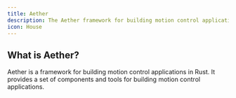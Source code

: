 ```yaml
---
title: Aether
description: The Aether framework for building motion control applications in Rust.
icon: House
---
```


## What is Aether?
Aether is a framework for building motion control applications in Rust. It provides a set of components and tools for building motion control applications.
